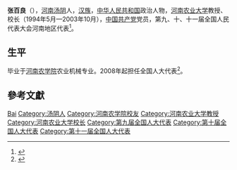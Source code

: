 {{Otheruses|张百良}}

'''张百良'''（{{bd|1941年||}}），[[河南|河南]][[汤阴|汤阴]]人，[[汉族|汉族]]，[[中华人民共和国|中华人民共和国]]政治人物，[[河南农业大学|河南农业大学]]教授、校长（1994年5月—2003年10月），[[中国共产党|中国共产党]]党员，第九、十、十一届全国人民代表大会河南地区代表<ref>{{cite web|author=新华网|title=第十一届全国人大代表|url=http://news.xinhuanet.com/ziliao/2008-03/03/content_7708230.htm?node=36628|publisher=新华网|accessdate=2014-01-07|archive-date=2014-01-10|archive-url=https://web.archive.org/web/20140110211415/http://news.xinhuanet.com/ziliao/2008-03/03/content_7708230.htm?node=36628|dead-url=no}}</ref>。

== 生平 ==
毕业于[[河南农学院|河南农学院]]农业机械专业。2008年起担任全国人大代表<ref>{{cite news|title=全国人大代表信息-张百良|url= http://210.82.31.1:8084/delegate/viewDelegate.action?dbid=111467|accessdate=2013-04-05|newspaper=全国人大网|archive-url=https://web.archive.org/web/20140502033338/http://www.npc.gov.cn/delegate/viewDelegate.action?dbid=111467|archive-date=2014-05-02|dead-url=yes}}</ref>。

== 參考文獻 ==
{{reflist}}

{{Authority control}}
{{DEFAULTSORT:Zhang张}}
[[Category:张姓|Bai]]
[[Category:汤阴人|Category:汤阴人]]
[[Category:河南农学院校友|Category:河南农学院校友]]
[[Category:河南农业大学教授|Category:河南农业大学教授]]
[[Category:河南农业大学校长|Category:河南农业大学校长]]
[[Category:第九届全国人大代表|Category:第九届全国人大代表]]
[[Category:第十届全国人大代表|Category:第十届全国人大代表]]
[[Category:第十一届全国人大代表|Category:第十一届全国人大代表]]